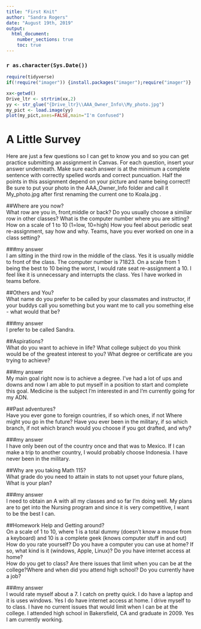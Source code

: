 ---
title: "First Knit"
author: "Sandra Rogers"
date: "August 19th, 2019"
output: 
  html_document:
    number_sections: true
    toc: true
---

### `r as.character(Sys.Date())`

```{r include=FALSE,echo=FALSE}
require(tidyverse)
if(!require("imager")) {install.packages("imager");require("imager")}

```

```{r echo=FALSE,out.width='100%'}
xx<-getwd()
Drive_ltr <- strtrim(xx,2)
yy <- str_glue("{Drive_ltr}\\AAA_Owner_Info\\My_photo.jpg")
my_pict <- load.image(yy)
plot(my_pict,axes=FALSE,main="I'm Confused")
```

# A Little Survey

Here are just a few questions so I can get to know you and so you can get practice submitting an assignment in Canvas.  For each question, insert your answer underneath. Make sure each answer is at the minimum a complete sentence with correctly spelled words and correct puncuation. Half the points in this assignment depend on your picture and name being correct!!  Be sure to put your photo in the AAA_Owner_Info folder and call it My_photo.jpg after first renaming the current one to Koala.jpg . 

##Where are you now?  
What row are you in, front,middle or back?  Do you usually choose a similiar row in other classes? What is the computer number where you are sitting?  How on a scale of 1 to 10 (1=low, 10=high) How you feel about periodic seat re-assignment, say how and why. Teams, have you ever worked on one in a class setting?  

###my answer     
I am sitting in the third row in the middle of the class. Yes it is usually middle to front of the class. The computer number is 71823. On a scale from 1 being the best to 10 being the worst, I would rate seat re-assignment a 10. I feel like it is unnecessary and interrupts the class. Yes I have worked in teams before.  
   
     


##Others and You?   
What name do you prefer to be called by your classmates and instructor, if your buddys call you something but you want me to call you something else - what would that be? 

###my answer     
I prefer to be called Sandra.  
   
 




##Aspirations?   
What do you want to achieve in life?  What college subject do you think would be of the greatest interest to you? What degree or certificate are you trying to achieve?

###my answer     
My main goal right now is to achieve a degree. I've had a lot of ups and downs and now I am able to put myself in a position to start and complete this goal. Medicine is the subject I'm interested in and I'm currently going for my ADN.
   
 




##Past adventures?  
Have you ever gone to foreign countries, if so which ones, if not Where might you go in the future?  Have you ever been in the military, if so which branch, if not which branch would you choose if you got drafted, and why?

###my answer     
I have only been out of the country once and that was to Mexico. If I can make a trip to another country, I would probably choose Indonesia. I have never been in the military.
   
  




##Why are you taking Math 115?  
What grade do you need to attain in stats to not upset your future plans, What is your plan?
 

###my answer     
I need to obtain an A with all my classes and so far I'm doing well. My plans are to get into the Nursing program and since it is very competitive, I want to be the best I can.  
   
 





##Homework Help and Getting around?  
On a scale of 1 to 10, where 1 is a total dummy (doesn't know a mouse from a keyboard) and 10 is a complete geek (knows computer stuff in and out) How do you rate yourself?  Do you have a computer you can use at home? If so, what kind is it (windows, Apple, Linux)? Do you have internet access at home?  
How do you get to class? Are there issues that limit when you can be at the college?Where and when did you attend high school?  Do you currently have a job?

###my answer   
I would rate myself about a 7. I catch on pretty quick. I do have a laptop and it is uses windows. Yes I do have internet access at home. I drive myself to to class. I have no current issues that would limit when I can be at the college. I attended high school in Bakersfield, CA and graduate in 2009. Yes I am currently working.  
   
  




